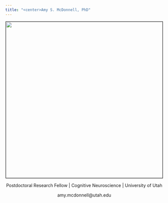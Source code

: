 ```yaml
---
title: "<center>Amy S. McDonnell, PhD"
---
```


<center> <img src="Images/AmyMcDonnell.jpg" width="500" style="border: 1px solid black">

<center> Postdoctoral Research Fellow | Cognitive Neuroscience | University of Utah

amy.mcdonnell@utah.edu</div>